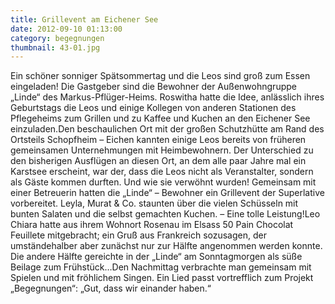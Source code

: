 ```yaml
---
title: Grillevent am Eichener See
date: 2012-09-10 01:13:00
category: begegnungen
thumbnail: 43-01.jpg
---
```


Ein schöner sonniger Spätsommertag und die Leos sind groß zum Essen eingeladen! Die Gastgeber sind die Bewohner der Außenwohngruppe „Linde“ des Markus-Pflüger-Heims. Roswitha hatte die Idee, anlässlich ihres Geburtstags die Leos und einige Kollegen von anderen Stationen des Pflegeheims zum Grillen und zu Kaffee und Kuchen an den Eichener See einzuladen.Den beschaulichen Ort mit der großen Schutzhütte am Rand des Ortsteils Schopfheim – Eichen kannten einige Leos bereits von früheren gemeinsamen Unternehmungen mit Heimbewohnern. Der Unterschied zu den bisherigen Ausflügen an diesen Ort, an dem alle paar Jahre mal ein Karstsee erscheint, war der, dass die Leos nicht als Veranstalter, sondern als Gäste kommen durften. Und wie sie verwöhnt wurden! Gemeinsam mit einer Betreuerin hatten die „Linde“ – Bewohner ein Grillevent der Superlative vorbereitet. Leyla, Murat & Co. staunten über die vielen Schüsseln mit bunten Salaten und die selbst gemachten Kuchen. – Eine tolle Leistung!Leo Chiara hatte aus ihrem Wohnort Rosenau im Elsass 50 Pain Chocolat Feuillete mitgebracht; ein Gruß aus Frankreich sozusagen, der umständehalber aber zunächst nur zur Hälfte angenommen werden konnte. Die andere Hälfte gereichte in der „Linde“ am Sonntagmorgen als süße Beilage zum Frühstück…Den Nachmittag verbrachte man gemeinsam mit Spielen und mit fröhlichem Singen. Ein Lied passt vortrefflich zum Projekt „Begegnungen“: „Gut, dass wir einander haben.“

